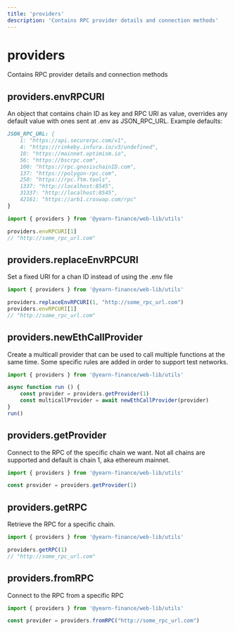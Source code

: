 ```yaml
---
title: 'providers'
description: 'Contains RPC provider details and connection methods'
---
```


# providers

Contains RPC provider details and connection methods

## providers.envRPCURI

An object that contains chain ID as key and RPC URI as value, overrides any default value with ones sent at .env as JSON_RPC_URL. Example defaults:

```md
JSON_RPC_URL: {
	1: "https://api.securerpc.com/v1",
    4: "https://rinkeby.infura.io/v3/undefined",
    10: "https://mainnet.optimism.io",
    56: "https://bscrpc.com",
    100: "https://rpc.gnosischainID.com",
    137: "https://polygon-rpc.com",
    250: "https://rpc.ftm.tools",
    1337: "http://localhost:8545",
    31337: "http://localhost:8545",
    42161: "https://arb1.croswap.com/rpc"
}
```

```js
import { providers } from '@yearn-finance/web-lib/utils'

providers.envRPCURI[1]
// "http://some_rpc_url.com"
```

## providers.replaceEnvRPCURI 

Set a fixed URI for a chan ID instead of using the .env file

```js
import { providers } from '@yearn-finance/web-lib/utils'

providers.replaceEnvRPCURI(1, "http://some_rpc_url.com")
providers.envRPCURI[1]
// "http://some_rpc_url.com"
```

## providers.newEthCallProvider

Create a multicall provider that can be used to call multiple functions at the same time.
Some specific rules are added in order to support test networks.

```js
import { providers } from '@yearn-finance/web-lib/utils'

async function run () {
    const provider = providers.getProvider(1)
    const multicallProvider = await newEthCallProvider(provider)
}
run()
```

## providers.getProvider

Connect to the RPC of the specific chain we want. Not all chains are supported and default is chain 1, aka ethereum mainnet.

```js
import { providers } from '@yearn-finance/web-lib/utils'

const provider = providers.getProvider(1)
```

## providers.getRPC

Retrieve the RPC for a specific chain.

```js
import { providers } from '@yearn-finance/web-lib/utils'

providers.getRPC(1)
// "http://some_rpc_url.com"
```

## providers.fromRPC

Connect to the RPC from a specific RPC

```js
import { providers } from '@yearn-finance/web-lib/utils'

const provider = providers.fromRPC("http://some_rpc_url.com")
```